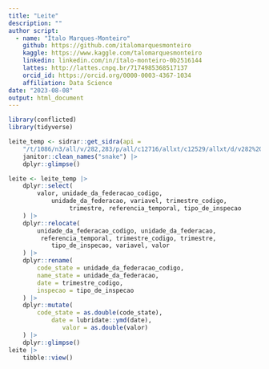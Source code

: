 ```yaml
---
title: "Leite"
description: ""
author script: 
  - name: "Ítalo Marques-Monteiro"
    github: https://github.com/italomarquesmonteiro
    kaggle: https://www.kaggle.com/talomarquesmonteiro
    linkedin: linkedin.com/in/ítalo-monteiro-0b2516144
    lattes: http://lattes.cnpq.br/7174985368517137
    orcid_id: https://orcid.org/0000-0003-4367-1034
    affiliation: Data Science
date: "2023-08-08"
output: html_document
---
```


```r
library(conflicted)
library(tidyverse)
```


```r
leite_temp <- sidrar::get_sidra(api =
    "/t/1086/n3/all/v/282,283/p/all/c12716/allxt/c12529/allxt/d/v282%200,v283%200") |> # nolint: line_length_linter.
    janitor::clean_names("snake") |>
    dplyr::glimpse()
```


```r
leite <- leite_temp |>
    dplyr::select(
        valor, unidade_da_federacao_codigo,
            unidade_da_federacao, variavel, trimestre_codigo,
                 trimestre, referencia_temporal, tipo_de_inspecao
    ) |>
    dplyr::relocate(
        unidade_da_federacao_codigo, unidade_da_federacao,
         referencia_temporal, trimestre_codigo, trimestre,
            tipo_de_inspecao, variavel, valor
    ) |>
    dplyr::rename(
        code_state = unidade_da_federacao_codigo,
        name_state = unidade_da_federacao,
        date = trimestre_codigo,
        inspecao = tipo_de_inspecao
    ) |>
    dplyr::mutate(
        code_state = as.double(code_state),
            date = lubridate::ymd(date),
               valor = as.double(valor)
    ) |>
    dplyr::glimpse()
leite |>
    tibble::view()
```
